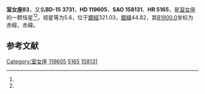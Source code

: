 {{Starbox begin
| name = 室女座83
}}
{{Starbox observe
| epoch = [[J2000.0|J2000.0]]
| constell = [[室女座|室女座]]<ref name=SIMBAD>{{cite web
 | url=http://simbad.u-strasbg.fr/simbad/sim-id?Ident=HR+5165
 | title=Pulsating variable Star
 | publisher=Centre de Données astronomiques de Strasbourg
 | work=SIMBAD
 | accessdate=2012-07-13
 | archive-date=2019-09-22
 | archive-url=https://web.archive.org/web/20190922214112/http://simbad.u-strasbg.fr/simbad/sim-id?Ident=HR+5165
 | dead-url=no
 }}</ref><ref name=DATA>{{cite web
 | url=http://vizier.u-strasbg.fr/viz-bin/VizieR-5?-out.add=.&-source=5050&-corr=PK=HR&-out.max=9999&HR=5165
 | title=VizieR Detailed Page
 | accessdate=2012-07-13
 | archive-date=2016-03-05
 | archive-url=https://web.archive.org/web/20160305002313/http://vizier.u-strasbg.fr/viz-bin/VizieR-5?-out.add=.&-source=5050&-corr=PK=HR&-out.max=9999&HR=5165
 | dead-url=no
 }}</ref>
| 星官 = 
| ra = {{RA|13|44|29.8}}<ref name=SIMBAD /><ref name=DATA />
| dec = {{DEC|-16|10|45}}<ref name=SIMBAD /><ref name=DATA />
| appmag_v = 5.6<ref name=SIMBAD /><ref name=DATA />
}}
{{Starbox character
| class = G0Ib-IIa<ref name=SIMBAD /><ref name=DATA />
| b-v = 0.81<ref name=SIMBAD /><ref name=DATA />
| u-b = 0.41<ref name=SIMBAD /><ref name=DATA />
| r-i = 0.4<ref name=SIMBAD /><ref name=DATA />
| variable = 
}}
{{Starbox astrometry
| radial_v = 0.41
| prop_mo_ra = 1
| parallax = 
| p_error = 
}}
{{Starbox catalog
| names =BD-15 3731，[[SAO星表|SAO]] 158131，[[HD星表|HD]] 119605，[[HR星表|HR]] 5165}}
{{Starbox reference |Simbad=HR+5165}}
{{Starbox end}}

'''室女座83'''，又名'''BD-15 3731'''，'''HD 119605'''、'''SAO 158131'''、'''HR 5165'''，是[[室女座|室女座]]的一颗恒星<ref name=SIMBAD /><ref name=DATA />，视星等为5.6，位于[[銀道座標系|銀經]]321.03，[[銀道座標系|銀緯]]44.82，其[[B1900.0|B1900.0]]坐标为赤經{{RA|13|39|6}}，赤緯{{DEC|-15|44.82|34}}。

== 参考文献 ==
{{reflist}}

{{star-stub}}

{{室女座恒星}}
{{星官|天门|2|11}}
[[Category:室女座|Category:室女座]]
[[Category:HD和HDE天體|119605]]
[[Category:HR天體|5165]]
[[Category:SAO天體|158131]]